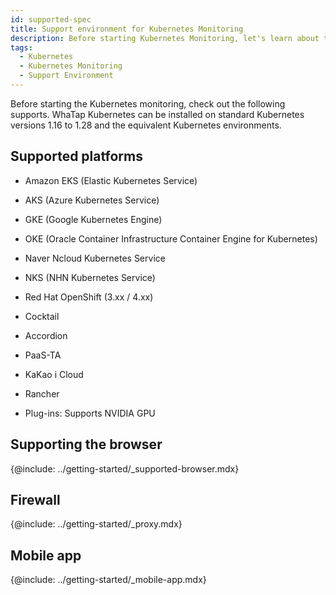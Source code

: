 ```yaml
---
id: supported-spec
title: Support environment for Kubernetes Monitoring
description: Before starting Kubernetes Monitoring, let's learn about the support environment.
tags:
  - Kubernetes
  - Kubernetes Monitoring
  - Support Environment
---
```


Before starting the Kubernetes monitoring, check out the following supports. WhaTap Kubernetes can be installed on standard Kubernetes versions 1.16 to 1.28 and the equivalent Kubernetes environments.

## Supported platforms

-   Amazon EKS (Elastic Kubernetes Service)

-   AKS (Azure Kubernetes Service)

-   GKE (Google Kubernetes Engine)

-   OKE (Oracle Container Infrastructure Container Engine for Kubernetes)

-   Naver Ncloud Kubernetes Service

-   NKS (NHN Kubernetes Service)

-   Red Hat OpenShift (3.xx / 4.xx)

-   Cocktail

-   Accordion

-   PaaS-TA

-   KaKao i Cloud

-   Rancher

-   Plug-ins: Supports NVIDIA GPU

## Supporting the browser

{@include: ../getting-started/_supported-browser.mdx}

## Firewall

{@include: ../getting-started/_proxy.mdx} 

## Mobile app

{@include: ../getting-started/_mobile-app.mdx}  
